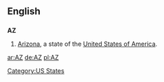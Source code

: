 {{see|az}}
==English==

==={{abbreviation}}===
'''AZ'''

# [[Arizona]], a state of the [[United States of America]].

[[Category:US States]]

[[ar:AZ]]
[[de:AZ]]
[[pl:AZ]]